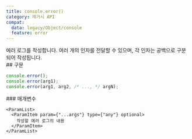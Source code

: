 ```yaml
---
title: console.error()
category: 레거시 API
compat:
  data: legacy/Object/console
  feature: error
---
```


<Section>
  에러 로그를 작성합니다. 여러 개의 인자를 전달할 수 있으며, 각 인자는 공백으로 구분되어 작성됩니다.
</Section>
<Section>
  ## 구문

  ~~~js
  console.error();
  console.error(arg1);
  console.error(arg1, arg2, /* ..., */ argN);
  ~~~

  <Section>
    ### 매개변수

    <ParamList>
      <ParamItem param={"...args"} type={"any"} optional>
        작성할 에러 로그의 내용 
      </ParamItem>
    </ParamList>
  </Section>
</Section>